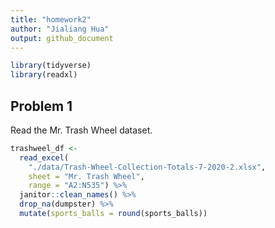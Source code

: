 ```yaml
---
title: "homework2"
author: "Jialiang Hua"
output: github_document
---
```


```r
library(tidyverse)
library(readxl)
```

## Problem 1

Read the Mr. Trash Wheel dataset.

```r
trashweel_df <- 
  read_excel(
    "./data/Trash-Wheel-Collection-Totals-7-2020-2.xlsx", 
    sheet = "Mr. Trash Wheel", 
    range = "A2:N535") %>% 
  janitor::clean_names() %>% 
  drop_na(dumpster) %>% 
  mutate(sports_balls = round(sports_balls))
```








